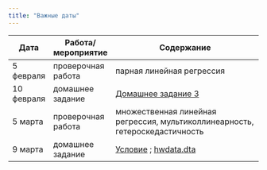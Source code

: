 ```yaml
---
title: "Важные даты"
---
```


Дата | Работа/мероприятие  | Содержание
-------- | -------- | --------------------------------------------------------
5 февраля | проверочная работа | парная линейная регрессия
10 февраля | домашнее задание | <a href="tvims2_hw3_2021.pdf" title=>Домашнее задание 3</a>
5 марта | проверочная работа | множественная линейная регрессия, мультиколлинеарность, гетероскедастичность
9 марта | домашнее задание | <a href="tvims2_hw_2021.pdf" title=>Условие</a> ; <a href="hwdata.dta" title=>hwdata.dta</a>  
